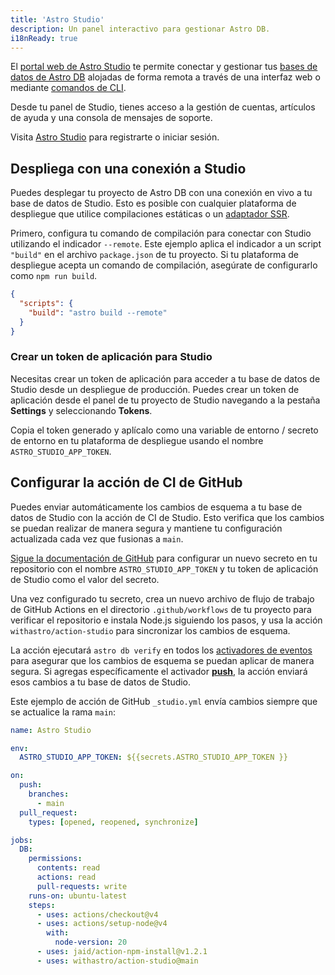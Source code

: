 ```yaml
---
title: 'Astro Studio'
description: Un panel interactivo para gestionar Astro DB.
i18nReady: true
---
```



El [portal web de Astro Studio](http://studio.astro.build) te permite conectar y gestionar tus [bases de datos de Astro DB](/es/guides/astro-db/) alojadas de forma remota a través de una interfaz web o mediante [comandos de CLI](/es/reference/cli-reference/#cli-de-astro-studio).

Desde tu panel de Studio, tienes acceso a la gestión de cuentas, artículos de ayuda y una consola de mensajes de soporte.

Visita [Astro Studio](http://studio.astro.build) para registrarte o iniciar sesión.

## Despliega con una conexión a Studio

Puedes desplegar tu proyecto de Astro DB con una conexión en vivo a tu base de datos de Studio. Esto es posible con cualquier plataforma de despliegue que utilice compilaciones estáticas o un [adaptador SSR](/es/guides/server-side-rendering/).

Primero, configura tu comando de compilación para conectar con Studio utilizando el indicador `--remote`. Este ejemplo aplica el indicador a un script `"build"` en el archivo `package.json` de tu proyecto. Si tu plataforma de despliegue acepta un comando de compilación, asegúrate de configurarlo como `npm run build`.

```json title="package.json" "--remote"
{
  "scripts": {
    "build": "astro build --remote"
  }
}
```

### Crear un token de aplicación para Studio

Necesitas crear un token de aplicación para acceder a tu base de datos de Studio desde un despliegue de producción. Puedes crear un token de aplicación desde el panel de tu proyecto de Studio navegando a la pestaña **Settings** y seleccionando **Tokens**. 

Copia el token generado y aplícalo como una variable de entorno / secreto de entorno en tu plataforma de despliegue usando el nombre `ASTRO_STUDIO_APP_TOKEN`. 

## Configurar la acción de CI de GitHub

Puedes enviar automáticamente los cambios de esquema a tu base de datos de Studio con la acción de CI de Studio. Esto verifica que los cambios se puedan realizar de manera segura y mantiene tu configuración actualizada cada vez que fusionas a `main`.

[Sigue la documentación de GitHub](https://docs.github.com/es/actions/security-guides/using-secrets-in-github-actions#creating-secrets-for-a-repository) para configurar un nuevo secreto en tu repositorio con el nombre `ASTRO_STUDIO_APP_TOKEN` y tu token de aplicación de Studio como el valor del secreto.

Una vez configurado tu secreto, crea un nuevo archivo de flujo de trabajo de GitHub Actions en el directorio `.github/workflows` de tu proyecto para verificar el repositorio e instala Node.js siguiendo los pasos, y usa la acción `withastro/action-studio` para sincronizar los cambios de esquema.

La acción ejecutará `astro db verify` en todos los [activadores de eventos](https://docs.github.com/es/actions/using-workflows/events-that-trigger-workflows) para asegurar que los cambios de esquema se puedan aplicar de manera segura. Si agregas específicamente el activador **[push](https://docs.github.com/es/actions/using-workflows/events-that-trigger-workflows#push)**, la acción enviará esos cambios a tu base de datos de Studio.

Este ejemplo de acción de GitHub `_studio.yml` envía cambios siempre que se actualice la rama `main`:

```yaml title=".github/workflows/_studio.yml"
name: Astro Studio

env:
  ASTRO_STUDIO_APP_TOKEN: ${{secrets.ASTRO_STUDIO_APP_TOKEN }}

on:
  push:
    branches:
      - main
  pull_request:
    types: [opened, reopened, synchronize]

jobs:
  DB:
    permissions:
      contents: read
      actions: read
      pull-requests: write
    runs-on: ubuntu-latest
    steps:
      - uses: actions/checkout@v4
      - uses: actions/setup-node@v4
        with:
          node-version: 20
      - uses: jaid/action-npm-install@v1.2.1
      - uses: withastro/action-studio@main
```
